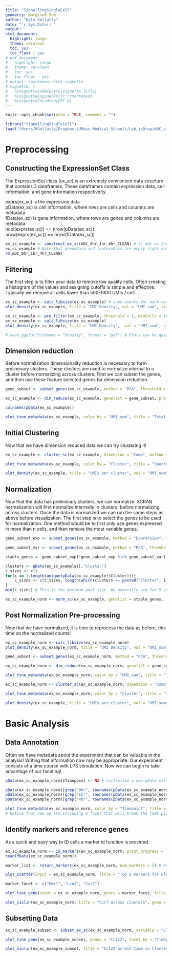 ```yaml
---
title: "SignallingSingleCell"
geometry: margin=0.5cm
author: "Kyle Gellatly"
date: "`r Sys.Date()`"
output:
html_document:
  highlight: tango
  theme: cerulean
  toc: yes
  toc_float : yes
# pdf_document:
#   highlight: tango
#   theme: cerulean
#   toc: yes
#   toc_float : yes
# output: rmarkdown::html_vignette
# vignette: >
#   %\VignetteIndexEntry{Vignette Title}
#   %\VignetteEngine{knitr::rmarkdown}
#   %\VignetteEncoding{UTF-8}
---
```


```r
knitr::opts_chunk$set(echo = TRUE, comment = "")
```


```r
library("SignallingSingleCell")
load("/Users/KGellatly/Dropbox (UMass Medical School)/Lab_inDrop/mDC_vignette_data/mDC_0hr_1hr_4hr_CLEAN.Rdata") # this in in the Lab_inDrop folder so anyone can access it!!
```

# Preprocessing  

## Constructing the ExpressionSet Class  

The ExpressionSet class (ex_sc) is an extremely convienient data structure that contains 3 dataframes. These dataframes contain expression data, cell information, and gene information respectivelty. 

exprs(ex_sc) is the expression data  
pData(ex_sc) is cell information, where rows are cells and columns are metadata  
fData(ex_sc) is gene information, where rows are genes and columns are metadata  
ncol(exprs(ex_sc)) == nrow(pData(ex_sc))  
nrow(exprs(ex_sc)) == nrow(fData(ex_sc))  

```r
ex_sc_example <- construct_ex_sc(mDC_0hr_1hr_4hr_CLEAN) # sc_dat == Input expression matrix
ex_sc_example # Note that phenoData and featureData are empty right now!
rm(mDC_0hr_1hr_4hr_CLEAN)
```

## Filtering

The first step is to filter your data to remove low quality cells. Often creating a histogram of the values and assigning cutoffs is simple and effective. Typically we remove all cells lower than 500-1000 UMIs / cell.

```r
ex_sc_example <- calc_libsize(ex_sc_example) # sums counts for each cell
plot_density(ex_sc_example, title = "UMI Density", val = "UMI_sum", statistic = "mean") # Density function. Note how many low UMI count cells are in the data!

ex_sc_example <- pre_filter(ex_sc_example, threshold = 1, minCells = 10, minUMI = 1000, maxUMI = 10000, print_progress = TRUE) # filters cells and genes
ex_sc_example <- calc_libsize(ex_sc_example)
plot_density(ex_sc_example, title = "UMI Density",  val = "UMI_sum", statistic = "mean")  

# save_ggplot(filename = "Density", format = "pdf") # Plots can be quickly and easily saved!
```

## Dimension reduction

Before normalization dimensionality reduction is necessary to form preliminary clusters. These clusters are used to normalize internal to a cluster before normalizing across clusters. First we can subset the genes, and then use these feature selected genes for dimension reduction.

```r
gene_subset <- subset_genes(ex_sc_example, method = "PCA", threshold = 1, minCells = 30, nComp = 10, cutoff = 0.85) # 3 available methods for selecting genes

ex_sc_example <- dim_reduce(ex_sc_example, genelist = gene_subset, pre_reduce = "iPCA", nComp = 15, tSNE_perp = 30, iterations = 500, print_progress=TRUE)  # 3 available methods for dimensionality reduction

colnames(pData(ex_sc_example))

plot_tsne_metadata(ex_sc_example, color_by = "UMI_sum", title = "Total UMIs per cell") 

```

## Initial Clustering

Now that we have dimension reduced data we can try clustering it!

```r
ex_sc_example <- cluster_sc(ex_sc_example, dimension = "Comp", method = "spectral", num_clust = 6) # 2 clustering algorithms can be performed on 2d plots or PCA / ICA components

plot_tsne_metadata(ex_sc_example, color_by = "Cluster", title = "Spectral Cluster on iPCA components") # this function is flexible for plotting any data onto a 2d tsne mapping

plot_density(ex_sc_example, title = "UMIs per cluster", val = "UMI_sum", color_by = "Cluster", statistic = "mean")
```

## Normalization

Now that the data has preliminary clusters, we can normalize. SCRAN normalization will first normalize internally in clusters, before normalizing across clusters. Once the data is normalized we can run the same steps as above before visualization. The first step is to select the genes to be used for normalization. One method would be to first only use genes expressed in more than n cells, and then remove the most variable genes.

```r
gene_subset_exp <- subset_genes(ex_sc_example, method = "Expression", threshold = 3, minCells = .01*(ncol(exprs(ex_sc_example))))

gene_subset_var <- subset_genes(ex_sc_example, method = "PCA", threshold = 3, minCells = .01*(ncol(exprs(ex_sc_example))), nComp = 10, cutoff = 0.85)

stable_genes <- gene_subset_exp[!gene_subset_exp %in% gene_subset_var]

clusters <- pData(ex_sc_example)[,"Cluster"]
c_sizes <- c()
for(i in 1:length(unique(pData(ex_sc_example)$Cluster))){
    c_sizes <- c(c_sizes, length(which(clusters == paste0("Cluster", i))))
}
min(c_sizes) # This is the maximum pool size. We generally aim for 5 sets of pool sizes. If one cluster is much too small it can be merged into a larger cluster.

ex_sc_example_norm <- norm_sc(ex_sc_example, genelist = stable_genes,  pool_sizes = c(20,30,40,50,60))
```

## Post Normalization Pre-processing

Now that we have normalized, it is time to reprocess the data as before, this time on the normalized counts!

```r
ex_sc_example_norm <- calc_libsize(ex_sc_example_norm)
plot_density(ex_sc_example_norm, title = "UMI Density", val = "UMI_sum", statistic = "mean") 

gene_subset <- subset_genes(ex_sc_example_norm, method = "PCA", threshold = 1, minCells = 30, nComp = 10, cutoff = 0.85)

ex_sc_example_norm <- dim_reduce(ex_sc_example_norm, genelist = gene_subset, pre_reduce = "iPCA", nComp = 15, tSNE_perp = 30, iterations = 500, print_progress=TRUE)

plot_tsne_metadata(ex_sc_example_norm, color_by = "UMI_sum", title = "Total UMIs per cell") 

ex_sc_example_norm <- cluster_sc(ex_sc_example_norm, dimension = "Comp", method = "spectral", num_clust = 6)

plot_tsne_metadata(ex_sc_example_norm, color_by = "Cluster", title = "Spectral Cluster on iPCA components")

plot_density(ex_sc_example, title = "UMIs per cluster", val = "UMI_sum", color_by = "Cluster", statistic = "mean")
```

# Basic Analysis

## Data Annotation

Often we have metadata about the experiment that can be valuable in the analysis! Writing that information now may be appropriate. Our experiment consists of a time course with LPS stimulation. Now we can begin to take advantage of our faceting!

```r
pData(ex_sc_example_norm)$Timepoint <- NA # initialize a new pData column

pData(ex_sc_example_norm)[grep("0hr", rownames(pData(ex_sc_example_norm))),"Timepoint"] <- "0hr"
pData(ex_sc_example_norm)[grep("1hr", rownames(pData(ex_sc_example_norm))),"Timepoint"] <- "1hr"
pData(ex_sc_example_norm)[grep("4hr", rownames(pData(ex_sc_example_norm))),"Timepoint"] <- "4hr"

plot_tsne_metadata(ex_sc_example_norm, color_by = "Timepoint", title = "Clusters over Time", facet_by = "Cluster")
# Notice that now we are including a facet that will break the tSNE plot into smaller plots, one each for the variable. From this we can see that some clusters are forming based on timepoint, while others contain multiple timepoints.
```

## Identify markers and reference genes

As a quick and easy way to ID cells a marker id function is provided.

```r
ex_sc_example_norm <- id_markers(ex_sc_example_norm, print_progress = TRUE) # This is a quick method to find good markers genes for cell identification. These gene scores get written to fData()
head(fData(ex_sc_example_norm))

marker_list <- return_markers(ex_sc_example_norm, num_markers = 5) # However returning the genes as a list can be helpful

plot_scatter(input = ex_sc_example_norm, title = "Top 2 markers for Cluster 6", gene1 = marker_list$Cluster6[1], gene2 = marker_list$Cluster6[2], facet_by = "Cluster", color_by = "Cluster") # A scater plotting function. Note the correlation of the marker genes.

marker_facet <- c("Emr1", "Lcn2", "Ccr7")

plot_tsne_gene(input = ex_sc_example_norm, genes = marker_facet, title = "Marker Genes",  ncol = 3, density = TRUE)

plot_violin(ex_sc_example_norm, title = "Ccr7 across clusters", gene = "Ccr7", color_by = "Timepoint", facet_by = "Cluster", size = 1, ncol = 3)
```

## Subsetting Data

```r
ex_sc_example_subset <- subset_ex_sc(ex_sc_example_norm, variable = "Cluster", select = c("Cluster6")) #subsetting can be very handy! If needed chain together several rounds of subsetting.

plot_tsne_gene(ex_sc_example_subset, genes = "Ccl22", facet_by = "Timepoint", title = "1 hour cells TNF by Cluster", density = FALSE) # this function is flexible for plotting any data onto a 2d tsne mapping

plot_violin(ex_sc_example_subset, title = "Ccl22 across time in Cluster 6 cells", gene = "Ccl22", facet_by = "Cluster", size = 1, ncol = 3, color_by = "Timepoint")
```
